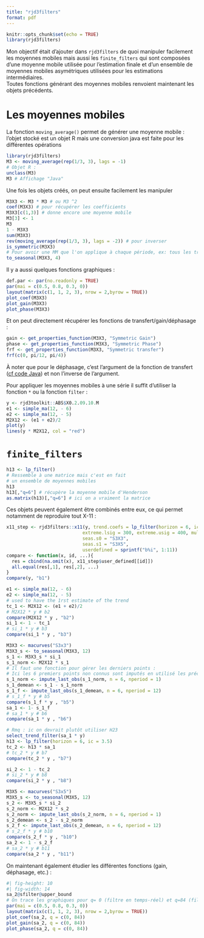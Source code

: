 ```yaml
---
title: "rjd3filters"
format: pdf
---
```


```r
knitr::opts_chunk$set(echo = TRUE)
library(rjd3filters)
```

Mon objectif était d'ajouter dans `rjd3filters` de quoi manipuler facilement les moyennes mobiles mais aussi les `finite_filters` qui sont composées d'une moyenne mobile utilisée pour l'estimation finale et d'un ensemble de moyennes mobiles asymétriques utilisées pour les estimations intermédiaires.\
Toutes fonctions générant des moyennes mobiles renvoient maintenant les objets précédents.

# Les moyennes mobiles

La fonction `moving_average()` permet de générer une moyenne mobile : l'objet stocké est un objet R mais une conversion java est faite pour les différentes opérations

```r
library(rjd3filters)
M3 <- moving_average(rep(1/3, 3), lags = -1)
# Objet R :
unclass(M3)
M3 # Affichage "Java"
```

Une fois les objets créés, on peut ensuite facilement les manipuler
```r
M3X3 <- M3 * M3 # ou M3 ^2
coef(M3X3) # pour récupérer les coefficients
M3X3[c(1,3)] # donne encore une moyenne mobile
M3[3] <- 1
M3
1 - M3X3
sum(M3X3)
rev(moving_average(rep(1/3, 3), lags = -2)) # pour inverser
is_symmetric(M3X3)
# Pour avoir une MM que l'on applique à chaque période, ex: tous les trim
to_seasonal(M3X3, 4)
```

Il y a aussi quelques fonctions graphiques :

```r
def.par <- par(no.readonly = TRUE)
par(mai = c(0.5, 0.8, 0.3, 0))
layout(matrix(c(1, 1, 2, 3), nrow = 2,byrow = TRUE))
plot_coef(M3X3)
plot_gain(M3X3)
plot_phase(M3X3)
```
Et on peut directement récupérer les fonctions de transfert/gain/déphasage :

```r
gain <- get_properties_function(M3X3, "Symmetric Gain")
phase <- get_properties_function(M3X3, "Symmetric Phase")
frf <- get_properties_function(M3X3, "Symmetric transfer")
frf(c(0, pi/12, pi/4))
```
À noter que pour le déphasage, c'est l'argument de la fonction de transfert ([cf code Java](https://github.com/jdemetra/jdplus-main/blob/9069076a32f8a54528b9e594273d85c15272e5b7/jdplus-main-base/jdplus-toolkit-base-parent/jdplus-toolkit-base-core/src/main/java/jdplus/toolkit/base/core/math/linearfilters/IFilter.java#L77)) et non l'inverse de l'argument.

Pour appliquer les moyennes mobiles à une série il suffit d'utiliser la fonction `*` ou la fonction `filter` :

```r
y <- rjd3toolkit::ABS$X0.2.09.10.M
e1 <- simple_ma(12, - 6)
e2 <- simple_ma(12, - 5)
M2X12 <- (e1 + e2)/2
plot(y)
lines(y * M2X12, col = "red")
```


# `finite_filters`

```r
h13 <- lp_filter()
# Ressemble à une matrice mais c'est en fait
# un ensemble de moyennes mobiles
h13
h13[,"q=6"] # récupère la moyenne mobile d'Henderson
as.matrix(h13)[,"q=6"] # ici on a vraiment la matrice 
```
Ces objets peuvent également être combinés entre eux, ce qui permet notamment de reproduire tout X-11 :

```r
x11_step <- rjd3filters::x11(y, trend.coefs = lp_filter(horizon = 6, ic = 3.5),
                            extreme.lsig = 300, extreme.usig = 400, mul = FALSE,
                            seas.s0 = "S3X3",
                            seas.s1 = "S3X5",
                            userdefined = sprintf("b%i", 1:11))
compare <- function(x, id, ...){
  res = cbind(na.omit(x), x11_step$user_defined[[id]])
  all.equal(res[,1], res[,2], ...)
}
compare(y, "b1")

e1 <- simple_ma(12, - 6)
e2 <- simple_ma(12, - 5)
# used to have the 1rst estimate of the trend
tc_1 <- M2X12 <- (e1 + e2)/2
# M2X12 * y # b2
compare(M2X12 * y , "b2")
si_1 <- 1 - tc_1
# si_1 * y # b3
compare(si_1 * y , "b3")

M3X3 <- macurves("S3x3")
M3X3_s <- to_seasonal(M3X3, 12)
s_1 <- M3X3_s * si_1
s_1_norm <- M2X12 * s_1
# Il faut une fonction pour gérer les derniers points :
# Ici les 6 premiers points non connus sont imputés en utilisé les précédentes valeurs
s_1_norm <- impute_last_obs(s_1_norm, n = 6, nperiod = 1)
s_1_demean <- s_1 - s_1_norm
s_1_f <- impute_last_obs(s_1_demean, n = 6, nperiod = 12)
# s_1_f * y # b5
compare(s_1_f * y , "b5")
sa_1 <- 1- s_1_f
# sa_1 * y # b6
compare(sa_1 * y , "b6")

# Rmq : ic on devrait plutôt utiliser H23
select_trend_filter(sa_1 * y)
h13 <- lp_filter(horizon = 6, ic = 3.5)
tc_2 <- h13 * sa_1
# tc_2 * y # b7
compare(tc_2 * y , "b7")

si_2 <- 1 - tc_2
# si_2 * y # b8
compare(si_2 * y , "b8")

M3X5 <- macurves("S3x5")
M3X5_s <- to_seasonal(M3X5, 12)
s_2 <- M3X5_s * si_2
s_2_norm <- M2X12 * s_2
s_2_norm <- impute_last_obs(s_2_norm, n = 6, nperiod = 1)
s_2_demean <- s_2 - s_2_norm
s_2_f <- impute_last_obs(s_2_demean, n = 6, nperiod = 12)
# s_2_f * y # b10
compare(s_2_f * y , "b10")
sa_2 <- 1 - s_2_f
# sa_2 * y # b11
compare(sa_2 * y , "b11")
```
On maintenant également étudier les différentes fonctions (gain, déphasage, etc.) :

```r
#| fig-height: 10
#| fig-width: 14
sa_2@sfilter@upper_bound 
# On trace les graphiques pour q= 0 (filtre en temps-réel) et q=84 (filtre symétrique)
par(mai = c(0.5, 0.8, 0.3, 0))
layout(matrix(c(1, 1, 2, 3), nrow = 2,byrow = TRUE))
plot_coef(sa_2, q = c(0, 84))
plot_gain(sa_2, q = c(0, 84))
plot_phase(sa_2, q = c(0, 84))
```
